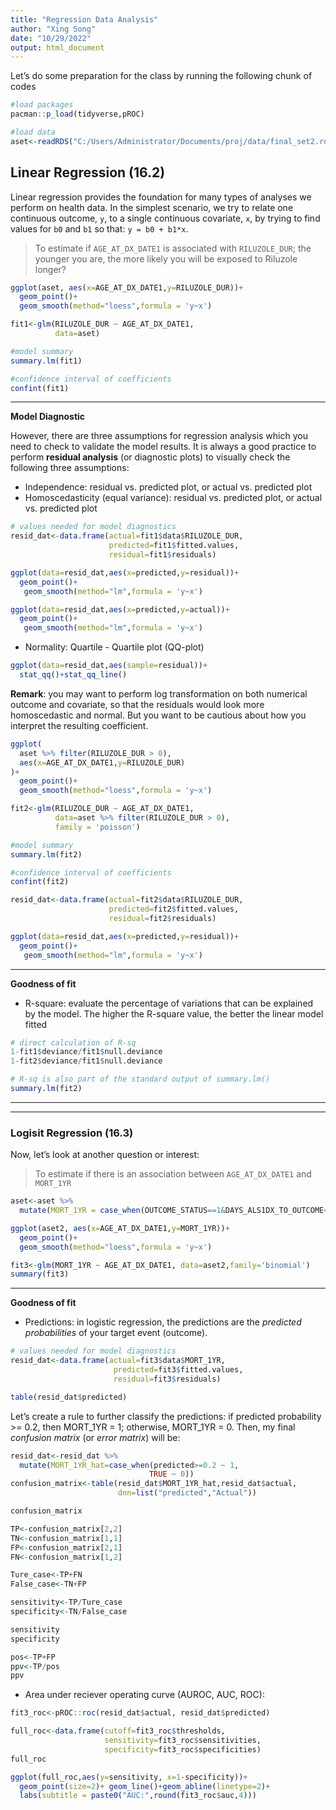 ```yaml
---
title: "Regression Data Analysis"
author: "Xing Song"
date: "10/29/2022"
output: html_document
---
```


Let's do some preparation for the class by running the following chunk of codes

```r
#load packages
pacman::p_load(tidyverse,pROC)

#load data
aset<-readRDS("C:/Users/Administrator/Documents/proj/data/final_set2.rda")
```


## Linear Regression (16.2)

Linear regression provides the foundation for many types of analyses we perform on health data. In the simplest scenario, we try to relate one continuous outcome, `y`, to a single continuous covariate, `x`, by trying to find values for `b0` and `b1` so that: 
`y = b0 + b1*x`. 

> To estimate if `AGE_AT_DX_DATE1` is associated with `RILUZOLE_DUR`; the younger you are, the more likely you will be exposed to Riluzole longer? 

```r
ggplot(aset, aes(x=AGE_AT_DX_DATE1,y=RILUZOLE_DUR))+
  geom_point()+
  geom_smooth(method="loess",formula = 'y~x')
```


```r
fit1<-glm(RILUZOLE_DUR ~ AGE_AT_DX_DATE1, 
          data=aset)

#model summary
summary.lm(fit1)

#confidence interval of coefficients
confint(fit1)
```

*******************************************************************************************************************

**Model Diagnostic**

However, there are three assumptions for regression analysis which you need to check to validate the model results. It is always a good practice to perform **residual analysis** (or diagnostic plots) to visually check the following three assumptions:

* Independence: residual vs. predicted plot, or actual vs. predicted plot
* Homoscedasticity (equal variance): residual vs. predicted plot, or actual vs. predicted plot

```r
# values needed for model diagnostics
resid_dat<-data.frame(actual=fit1$data$RILUZOLE_DUR,
                      predicted=fit1$fitted.values,
                      residual=fit1$residuals)

ggplot(data=resid_dat,aes(x=predicted,y=residual))+
  geom_point()+
   geom_smooth(method="lm",formula = 'y~x')

ggplot(data=resid_dat,aes(x=predicted,y=actual))+
  geom_point()+
   geom_smooth(method="lm",formula = 'y~x')
```


* Normality: Quartile - Quartile plot (QQ-plot)

```r
ggplot(data=resid_dat,aes(sample=residual))+
  stat_qq()+stat_qq_line()
```

**Remark**: you may want to perform log transformation on both numerical outcome and covariate, so that the residuals would look more homoscedastic and normal. But you want to be cautious about how you interpret the resulting coefficient. 


```r
ggplot(
  aset %>% filter(RILUZOLE_DUR > 0),
  aes(x=AGE_AT_DX_DATE1,y=RILUZOLE_DUR)
)+
  geom_point()+
  geom_smooth(method="loess",formula = 'y~x')
```


```r
fit2<-glm(RILUZOLE_DUR ~ AGE_AT_DX_DATE1, 
          data=aset %>% filter(RILUZOLE_DUR > 0),
          family = 'poisson')

#model summary
summary.lm(fit2)

#confidence interval of coefficients
confint(fit2)

```


```r
resid_dat<-data.frame(actual=fit2$data$RILUZOLE_DUR,
                      predicted=fit2$fitted.values,
                      residual=fit2$residuals)

ggplot(data=resid_dat,aes(x=predicted,y=residual))+
  geom_point()+
   geom_smooth(method="lm",formula = 'y~x')
```


*******************************************************************************************************************

**Goodness of fit**

* R-square: evaluate the percentage of variations that can be explained by the model. The higher the R-square value, the better the linear model fitted

```r
# direct calculation of R-sq
1-fit1$deviance/fit1$null.deviance
1-fit2$deviance/fit1$null.deviance

# R-sq is also part of the standard output of summary.lm()
summary.lm(fit2)
```



*******************************************************************************************************************
*******************************************************************************************************************


### Logisit Regression (16.3)

Now, let's look at another question or interest: 

> To estimate if there is an association between `AGE_AT_DX_DATE1` and `MORT_1YR`

```r
aset<-aset %>%
  mutate(MORT_1YR = case_when(OUTCOME_STATUS==1&DAYS_ALS1DX_TO_OUTCOME<=365~1,TRUE~0))
```


```r
ggplot(aset2, aes(x=AGE_AT_DX_DATE1,y=MORT_1YR))+
  geom_point()+
  geom_smooth(method="loess",formula = 'y~x')
```


```r
fit3<-glm(MORT_1YR ~ AGE_AT_DX_DATE1, data=aset2,family='binomial') 
summary(fit3)
```


*******************************************************************************************************************

**Goodness of fit**

* Predictions: in logistic regression, the predictions are the _predicted probabilities_ of your target event (outcome).

```r
# values needed for model diagnostics
resid_dat<-data.frame(actual=fit3$data$MORT_1YR,
                       predicted=fit3$fitted.values,
                       residual=fit3$residuals)

table(resid_dat$predicted)
```

Let's create a rule to further classify the predictions: if predicted probability >= 0.2, then MORT_1YR = 1; otherwise, MORT_1YR = 0. Then, my final *confusion matrix* (or *error matrix*) will be: 

```r
resid_dat<-resid_dat %>% 
  mutate(MORT_1YR_hat=case_when(predicted>=0.2 ~ 1,
                               TRUE ~ 0))
confusion_matrix<-table(resid_dat$MORT_1YR_hat,resid_dat$actual,
                        dnn=list("predicted","Actual"))

confusion_matrix
```

```r
TP<-confusion_matrix[2,2]
TN<-confusion_matrix[1,1]
FP<-confusion_matrix[2,1]
FN<-confusion_matrix[1,2]

Ture_case<-TP+FN
False_case<-TN+FP

sensitivity<-TP/Ture_case
specificity<-TN/False_case

sensitivity
specificity
```

```r
pos<-TP+FP
ppv<-TP/pos
ppv
```


* Area under reciever operating curve (AUROC, AUC, ROC): 

```r
fit3_roc<-pROC::roc(resid_dat$actual, resid_dat$predicted)

full_roc<-data.frame(cutoff=fit3_roc$thresholds,
                     sensitivity=fit3_roc$sensitivities,
                     specificity=fit3_roc$specificities)
full_roc
```


```r
ggplot(full_roc,aes(y=sensitivity, x=1-specificity))+
  geom_point(size=2)+ geom_line()+geom_abline(linetype=2)+
  labs(subtitle = paste0("AUC:",round(fit3_roc$auc,4)))
```

